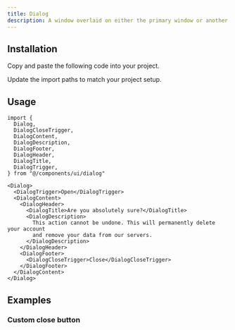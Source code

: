 ```yaml
---
title: Dialog
description: A window overlaid on either the primary window or another dialog window, rendering the content underneath inert.
---
```


<ComponentPreview component="dialog" />

## Installation

<ComponentInstall>

<Fragment slot="manual">

<Steps>

<Step>Copy and paste the following code into your project.</Step>

<ComponentSource component="dialog" />

<Step>Update the import paths to match your project setup.</Step>

</Steps>

</Fragment>

</ComponentInstall>

## Usage

```tsx
import {
  Dialog,
  DialogCloseTrigger,
  DialogContent,
  DialogDescription,
  DialogFooter,
  DialogHeader,
  DialogTitle,
  DialogTrigger,
} from "@/components/ui/dialog"
```

```tsx
<Dialog>
  <DialogTrigger>Open</DialogTrigger>
  <DialogContent>
    <DialogHeader>
      <DialogTitle>Are you absolutely sure?</DialogTitle>
      <DialogDescription>
        This action cannot be undone. This will permanently delete your account
        and remove your data from our servers.
      </DialogDescription>
    </DialogHeader>
    <DialogFooter>
      <DialogCloseTrigger>Close</DialogCloseTrigger>
    </DialogFooter>
  </DialogContent>
</Dialog>
```

## Examples

### Custom close button

<ComponentPreview component="dialog" name="dialog-close-button" />

